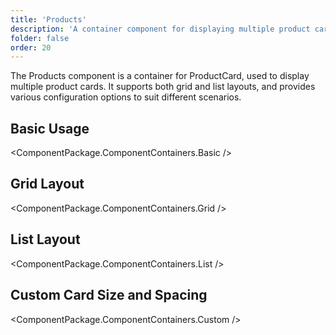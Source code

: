 ```yaml
---
title: 'Products'
description: 'A container component for displaying multiple product cards, supporting grid and list layouts, automatically adapting to different screen sizes'
folder: false
order: 20
---
```



The Products component is a container for ProductCard, used to display multiple product cards. It supports both grid and list layouts, and provides various configuration options to suit different scenarios.

## Basic Usage

<ComponentPackage.ComponentContainers.Basic />

## Grid Layout

<ComponentPackage.ComponentContainers.Grid />

## List Layout

<ComponentPackage.ComponentContainers.List />

## Custom Card Size and Spacing

<ComponentPackage.ComponentContainers.Custom />

